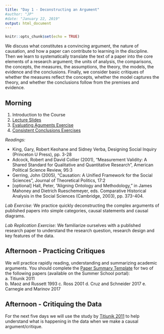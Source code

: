 ```yaml
---
title: "Day 1 - Deconstructing an Argument"
#author: "JP"
#date: "January 22, 2019"
output: html_document
---
```


```r
knitr::opts_chunk$set(echo = TRUE)
```

We discuss what constitutes a convincing argument, the nature of causation, and how a paper can contribute to learning in the discipline. Then we learn to systematically translate the text of a paper into the core elements of a research argument; the units of analysis, the comparisons, the concepts, the measures, the assumptions, the theory, the models, the evidence and the conclusions. Finally, we consider basic critiques of whether the measures reflect the concepts, whether the model captures the theory, and whether the conclusions follow from the premises and evidence.

## Morning

1. Introduction to the Course
2. [Lecture Slides](https://jonnyphillips.github.io/Causal_Critiques_2020/Day 1/Slides_Day_1_2024_v1.pdf)
3. [Evaluating Aguments Exercise](https://jonnyphillips.github.io/Causal_Critiques_2020/Day 1/Evaluation_Exercises.html)
4. [Consistent Conclusions Exercises](https://jonnyphillips.github.io/Causal_Critiques_2020/Logic_exercises.html)

*Readings:* 

- King, Gary, Robert Keohane and Sidney Verba, Designing Social Inquiry (Princeton U
Press), pp. 3-28
- Adcock, Robert and David Collier (2001), "Measurement Validity: A Shared Standard for Qualitative and Quantitative Research", American Political Science Review, 95:3
- Gerring, John (2005), "Causation: A Unified Framework for the Social Sciences", Journal of Theoretical Politics, 17:2
- [optional] Hall, Peter, “Aligning Ontology and Methodology,” in James Mahoney and Dietrich Rueschemeyer, eds. Comparative Historical Analysis in the Social Sciences (Cambridge, 2003), pp. 373-404.

*Lab Exercise:* We practice quickly deconstructing the complex arguments of published papers into simple categories, causal statements and causal diagrams.

*Lab Replication Exercise:* We familiarize ourselves with a published research paper to understand the research question, research design and key features of the data. 

## Afternoon - Practicing Critiques

We will practice rapidly reading, understanding and summarizing academic arguments. You should complete the [Paper Summary Template](https://jonnyphillips.github.io/Causal_Critiques_2020/Day 1/Paper_summary_template.pdf) for two of the following papers (available on the Summer School portal):  
a. Titiunik 2011  
b. Maoz and Russett 1993
c. Ross 2001
d. Cruz and Schneider 2017
e. Carnegie and Marinov 2017
  
## Afternoon - Critiquing the Data

For the next five days we will use the study by [Titiunik 2011](https://jonnyphillips.github.io/Causal_Critiques_2020/Day 1/Papers/Titiunik 2011.pdf) to help understand what is happening in the data when we make a causal argument/critique.
